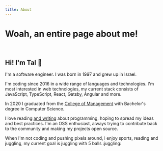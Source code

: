 ```yaml
---
title: About
---
```


# Woah, an entire page about me!

<br />

## Hi! I'm Tal :wave:

I'm a software engineer. I was born in 1997 and grew up in Israel.

I'm coding since 2016 in a wide range of languages and technologies.
I'm most interested in web technologies, my current stack consists of JavaScript, TypeScript, React, Gatsby, Angular and more.

In 2020 I graduated from the [College of Management](https://english.colman.ac.il/) with Bachelor's degree in Computer Science.

I love reading [and writing](/blog) about programming, hoping to spread my ideas and best practices.
I'm an OSS enthusiast, always trying to contribute back to the community and making my projects open source.

When I'm not coding and pushing pixels around, I enjoy sports, reading and juggling, my current goal is juggling with 5 balls :juggling:
